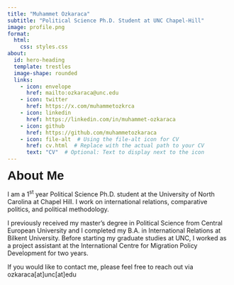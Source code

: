 ```yaml
---
title: "Muhammet Ozkaraca"
subtitle: "Political Science Ph.D. Student at UNC Chapel-Hill"
image: profile.png
format:
  html:
    css: styles.css
about:
  id: hero-heading
  template: trestles
  image-shape: rounded
  links:
    - icon: envelope
      href: mailto:ozkaraca@unc.edu
    - icon: twitter
      href: https://x.com/muhammetozkrca
    - icon: linkedin
      href: https://linkedin.com/in/muhammet-ozkaraca
    - icon: github
      href: https://github.com/muhammetozkaraca
    - icon: file-alt  # Using the file-alt icon for CV
      href: cv.html  # Replace with the actual path to your CV
      text: "CV"  # Optional: Text to display next to the icon
---
```


::: {#hero-heading}

::: {class="about-me"}

<span style="font-size: 28px; font-family: 'Geogrotesque Trial', sans-serif; "><strong>About Me</strong></span>

I am a 1<sup>st</sup> year Political Science Ph.D. student at the University of North Carolina at Chapel Hill. I work on international relations, comparative politics, and political methodology. 

I previously received my master’s degree in Political Science from Central European University and I completed my B.A. in International Relations at Bilkent University. Before starting my graduate studies at UNC, I worked as a project assistant at the International Centre for Migration Policy Development for two years.

If you would like to contact me, please feel free to reach out via ozkaraca[at]unc[at]edu




:::

:::

